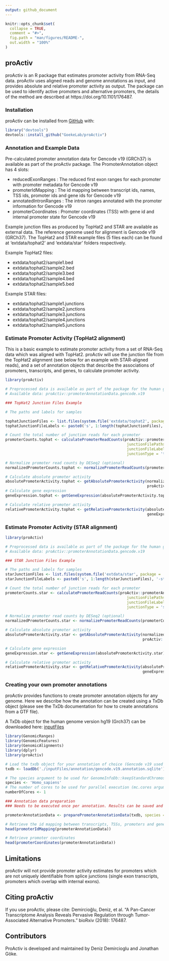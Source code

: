```yaml
---
output: github_document
---
```


<!-- README.md is generated from README.Rmd. Please edit that file -->

```r
knitr::opts_chunk$set(
  collapse = TRUE,
  comment = "#>",
  fig.path = "man/figures/README-",
  out.width = "100%"
)
```
## proActiv

<!-- badges: start -->
<!-- badges: end -->

proActiv is an R package that estimates promoter activity from RNA-Seq data. proActiv uses aligned reads and genome annotations as input, and provides absolute and relative promoter activity as output. The package can be used to identify active promoters and alternative promoters, the details of the method are described at https://doi.org/10.1101/176487. 

### Installation

proActiv can be installed from [GitHub](https://github.com/) with:

``` r
library("devtools")
devtools::install_github("GoekeLab/proActiv")
```
### Annotation and Example Data

Pre-calculated promoter annotation data for Gencode v19 (GRCh37) is available as part of the proActiv package. The PromoterAnnotation object has 4 slots:

 - reducedExonRanges : The reduced first exon ranges for each promoter with promoter metadata for Gencode v19
 - promoterIdMapping : The id mapping between transcript ids, names, TSS ids, promoter ids and gene ids for Gencode v19
 - annotatedIntronRanges : The intron ranges annotated with the promoter information for Gencode v19
 - promoterCoordinates : Promoter coordinates (TSS) with gene id and internal promoter state for Gencode v19

Example junction files as produced by TopHat2 and STAR are available as external data. The reference genome used for alignment is Gencode v19 (GRCh37).
The TopHat2 and STAR example files (5 files each) can be found at 'extdata/tophat2' and 'extdata/star' folders respectively.

Example TopHat2 files:

- extdata/tophat2/sample1.bed
- extdata/tophat2/sample2.bed
- extdata/tophat2/sample3.bed
- extdata/tophat2/sample4.bed
- extdata/tophat2/sample5.bed

Example STAR files:

- extdata/tophat2/sample1.junctions
- extdata/tophat2/sample2.junctions
- extdata/tophat2/sample3.junctions
- extdata/tophat2/sample4.junctions
- extdata/tophat2/sample5.junctions

### Estimate Promoter Activity (TopHat2 alignment)

This is a basic example to estimate promoter activity from a set of RNA-Seq data which was aligned with TopHat2. proActiv will use the junction file from the TopHat2 alignment (see below for an example with STAR-aligned reads), and a set of annotation objects that describe the associations of promoters, transcripts, and genes, to calculate promoter activity.


```r
library(proActiv)

# Preprocessed data is available as part of the package for the human genome (hg19):
# Available data: proActiv::promoterAnnotationData.gencode.v19

### TopHat2 Junction Files Example 

# The paths and labels for samples

tophatJunctionFiles <- list.files(system.file('extdata/tophat2', package = 'proActiv'), full.names = TRUE)
tophatJunctionFileLabels <- paste0('s', 1:length(tophatJunctionFiles), '-tophat')

# Count the total number of junction reads for each promoter
promoterCounts.tophat <- calculatePromoterReadCounts(proActiv::promoterAnnotationData.gencode.v19, 
                                                      junctionFilePaths = tophatJunctionFiles, 
                                                      junctionFileLabels =  tophatJunctionFileLabels, 
                                                      junctionType = 'tophat')

# Normalize promoter read counts by DESeq2 (optional)
normalizedPromoterCounts.tophat <- normalizePromoterReadCounts(promoterCounts.tophat)

# Calculate absolute promoter activity
absolutePromoterActivity.tophat <- getAbsolutePromoterActivity(normalizedPromoterCounts.tophat, 
                                                               proActiv::promoterAnnotationData.gencode.v19)
# Calculate gene expression
geneExpression.tophat <- getGeneExpression(absolutePromoterActivity.tophat)

# Calculate relative promoter activity
relativePromoterActivity.tophat <- getRelativePromoterActivity(absolutePromoterActivity.tophat, 
                                                               geneExpression.tophat)

```


### Estimate Promoter Activity (STAR alignment)

```r
library(proActiv)

# Preprocessed data is available as part of the package for the human genome (hg19):
# Available data: proActiv::promoterAnnotationData.gencode.v19

### STAR Junction Files Example 

# The paths and labels for samples
starJunctionFiles <- list.files(system.file('extdata/star', package = 'proActiv'), full.names = TRUE)
starJunctionFileLabels <- paste0('s', 1:length(starJunctionFiles), '-star')

# Count the total number of junction reads for each promoter
promoterCounts.star <- calculatePromoterReadCounts(proActiv::promoterAnnotationData.gencode.v19, 
                                                      junctionFilePaths = starJunctionFiles, 
                                                      junctionFileLabels =  starJunctionFileLabels, 
                                                      junctionType = 'star')

# Normalize promoter read counts by DESeq2 (optional)
normalizedPromoterCounts.star <- normalizePromoterReadCounts(promoterCounts.star)

# Calculate absolute promoter activity
absolutePromoterActivity.star <- getAbsolutePromoterActivity(normalizedPromoterCounts.star, 
                                                             proActiv::promoterIdMapping.gencode.v19)

# Calculate gene expression
geneExpression.star <- getGeneExpression(absolutePromoterActivity.star)

# Calculate relative promoter activity
relativePromoterActivity.star <- getRelativePromoterActivity(absolutePromoterActivity.star, 
                                                             geneExpression.star)

```


### Creating your own promoter annotations
proActiv provides functions to create promoter annotation objects for any genome. Here we describe how the annotation can be created using a TxDb object (please see the TxDb documentation for how to create annotations from a GTF file).

A TxDb object for the human genome version hg19 (Grch37) can be downloaded here:
[inputFiles](https://drive.google.com/drive/folders/1R8sI97h1ZTdyxbQxG4latR9xN9FF2tq8?usp=sharing)

```r
library(GenomicRanges)
library(GenomicFeatures)
library(GenomicAlignments)
library(dplyr)
library(proActiv)

# Load the txdb object for your annotation of choice (Gencode v19 used here)
txdb <- loadDb('./inputFiles/annotation/gencode.v19.annotation.sqlite')

# The species argument to be used for GenomeInfoDb::keepStandardChromosomes
species <- 'Homo_sapiens'
# The number of cores to be used for parallel execution (mc.cores argument for parallel::mclappy), optional
numberOfCores <- 1

### Annotation data preparation
### Needs to be executed once per annotation. Results can be saved and loaded later for reuse 

promoterAnnotationData <- preparePromoterAnnotationData(txdb, species = 'Homo_sapiens', numberOfCores = 1)

# Retrieve the id mapping between transcripts, TSSs, promoters and genes
head(promoterIdMapping(promoterAnnotationData))

# Retrieve promoter coordinates 
head(promoterCoordinates(promoterAnnotationData))

```


## Limitations

proActiv will not provide promoter activity estimates for promoters which are not uniquely identifiable from splice junctions (single exon transcripts, promoters which overlap with internal exons). 

## Citing proActiv

If you use proActiv, please cite:
Demircioğlu, Deniz, et al. "A Pan-Cancer Transcriptome Analysis Reveals Pervasive Regulation through Tumor-Associated Alternative Promoters." bioRxiv (2018): 176487.

## Contributors

ProActiv is developed and maintained by Deniz Demircioglu and Jonathan Göke.

